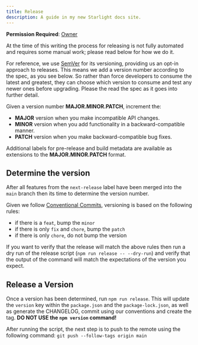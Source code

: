 ```yaml
---
title: Release
description: A guide in my new Starlight docs site.
---
```



<CoC />

**Permission Required**: [Owner](../contributing/join-the-team#permissions)

At the time of this writing the process for releasing is not fully automated and requires some manual work; please read below for how we do it.

For reference, we use [SemVer](https://semver.org/) for its versioning, providing us an opt-in approach to releases. This means we add a version number according to the spec, as you see below. So rather than force developers to consume the latest and greatest, they can choose which version to consume and test any newer ones before upgrading. Please the read the spec as it goes into further detail.

Given a version number **MAJOR.MINOR.PATCH**, increment the:

* **MAJOR** version when you make incompatible API changes.
* **MINOR** version when you add functionality in a backward-compatible manner.
* **PATCH** version when you make backward-compatible bug fixes.

Additional labels for pre-release and build metadata are available as extensions to the **MAJOR.MINOR.PATCH** format.

## Determine the version

After all features from the `next-release` label have been merged into the `main` branch then its time to determine the version number.

Given we follow [Conventional Commits](https://www.conventionalcommits.org/en/v1.0.0/), versioning is based on the following rules:

* if there is a `feat`, bump the `minor`
* if there is only `fix` and `chore`, bump the `patch`
* if there is only `chore`, do not bump the version

If you want to verify that the release will match the above rules then run a dry run of the release script (`npm run release -- --dry-run`) and verify that the output of the command will match the expectations of the version you expect.

## Release a Version

Once a version has been determined, run `npm run release`. This will update the `version` key within the `package.json` and the `package-lock.json`, as well as generate the CHANGELOG, commit using our conventions and create the tag. **DO NOT USE the `npm version` command!**

After running the script, the next step is to push to the remote using the following command: `git push --follow-tags origin main`
